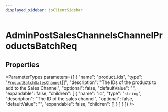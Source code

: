 ```yaml
---
displayed_sidebar: jsClientSidebar
---
```



# AdminPostSalesChannelsChannelProductsBatchReq

## Properties

<ParameterTypes parameters={[
  {
    "name": "product_ids",
    "type": "[`ProductBatchSalesChannel`](internal.ProductBatchSalesChannel.mdx)[]",
    "description": "The IDs of the products to add to the Sales Channel",
    "optional": false,
    "defaultValue": "",
    "expandable": false,
    "children": [
      {
        "name": "id",
        "type": "`string`",
        "description": "The ID of the sales channel",
        "optional": false,
        "defaultValue": "",
        "expandable": false,
        "children": []
      }
    ]
  }
]} />
